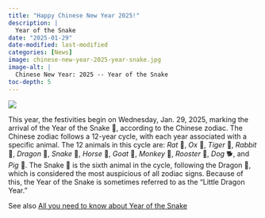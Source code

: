 ```yaml
---
title: "Happy Chinese New Year 2025!"
description: |
  Year of the Snake
date: "2025-01-29"
date-modified: last-modified
categories: [News]
image: chinese-new-year-2025-year-snake.jpg
image-alt: |
  Chinese New Year: 2025 -- Year of the Snake 
toc-depth: 5
---
```


![](chinese-new-year-2025-year-snake.jpg){width=100%, fig-align="center"}


This year, the festivities begin on Wednesday, Jan. 29, 2025, marking the arrival of the Year of the Snake 🐍, according to the Chinese zodiac. 
The Chinese zodiac follows a 12-year cycle, with each year associated with a specific animal. 
The 12 animals in this cycle are: *Rat* 🐀, *Ox* 🐂, *Tiger* 🐅, *Rabbit* 🐇, *Dragon* 🐉, *Snake* 🐍, *Horse* 🐎, *Goat* 🐐, *Monkey* 🐒, *Rooster* 🐓, *Dog* 🐕, and *Pig* 🐖.
The Snake 🐍 is the sixth animal in the cycle, following the Dragon 🐉, which is considered the most auspicious of all zodiac signs. Because of this, the Year of the Snake is sometimes referred to as the "Little Dragon Year."

See also [All you need to know about Year of the Snake](https://multimedia.scmp.com/infographics/news/china/article/3295411/year-of-snake-2025/index.html)
